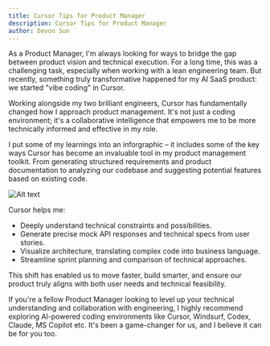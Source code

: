 ```yaml
---
title: Cursor Tips for Product Manager
description: Cursor Tips for Product Manager
author: Devon Sun
---
```


As a Product Manager, I'm always looking for ways to bridge the gap between product vision and technical execution. For a long time, this was a challenging task, especially when working with a lean engineering team. But recently, something truly transformative happened for my AI SaaS product: we started "vibe coding" in Cursor.

Working alongside my two brilliant engineers, Cursor has fundamentally changed how I approach product management. It's not just a coding environment; it's a collaborative intelligence that empowers me to be more technically informed and effective in my role.

I put some of my learnings into an inforgraphic – it includes some of the key ways Cursor has become an invaluable tool in my product management toolkit. From generating structured requirements and product documentation to analyzing our codebase and suggesting potential features based on existing code.

![Alt text](cursor_tips.jpeg)

 Cursor helps me:
- Deeply understand technical constraints and possibilities.
- Generate precise mock API responses and technical specs from user stories.
- Visualize architecture, translating complex code into business language.
- Streamline sprint planning and comparison of technical approaches.

This shift has enabled us to move faster, build smarter, and ensure our product truly aligns with both user needs and technical feasibility. 

If you're a fellow Product Manager looking to level up your technical understanding and collaboration with engineering, I highly recommend exploring AI-powered coding environments like Cursor, Windsurf, Codex, Claude, MS Copilot etc. It's been a game-changer for us, and I believe it can be for you too.
